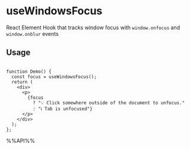 # useWindowsFocus

React Element Hook that tracks window focus with `window.onfocus` and `window.onblur` events


## Usage

```tsx live

function Demo() {
  const focus = useWindowsFocus();
  return (
    <div>
      <p>
        {focus
          ? "💡 Click somewhere outside of the document to unfocus."
          : "ℹ Tab is unfocused"}
      </p>
    </div>
  );
};

```

%%API%%